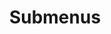 ---
title: Submenus
description: An Kando item which may contain other items.
banner:
  content: 🚧 This page is under construction! 🚧
---